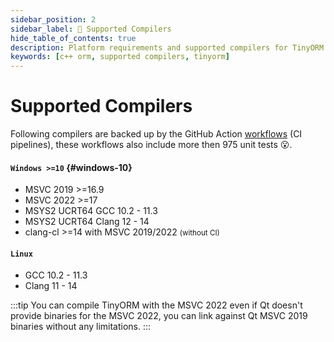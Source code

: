 ```yaml
---
sidebar_position: 2
sidebar_label: 🚀 Supported Compilers
hide_table_of_contents: true
description: Platform requirements and supported compilers for TinyORM c++ library.
keywords: [c++ orm, supported compilers, tinyorm]
---
```


# Supported Compilers

Following compilers are backed up by the GitHub Action [workflows](https://github.com/silverqx/TinyORM/tree/main/.github/workflows) (CI pipelines), these workflows also include more then 975 unit tests 😮.

<div id="supported-compilers">

#### `Windows >=10` {#windows-10}

- MSVC 2019 >=16.9
- MSVC 2022 >=17
- MSYS2 UCRT64 GCC 10.2 - 11.3
- MSYS2 UCRT64 Clang 12 - 14
- clang-cl >=14 with MSVC 2019/2022 <small class='darker'>(without CI)</small>

#### `Linux`

- GCC 10.2 - 11.3
- Clang 11 - 14

</div>

:::tip
You can compile TinyORM with the MSVC 2022 even if Qt doesn't provide binaries for the MSVC 2022, you can link against Qt MSVC 2019 binaries without any limitations.
:::

